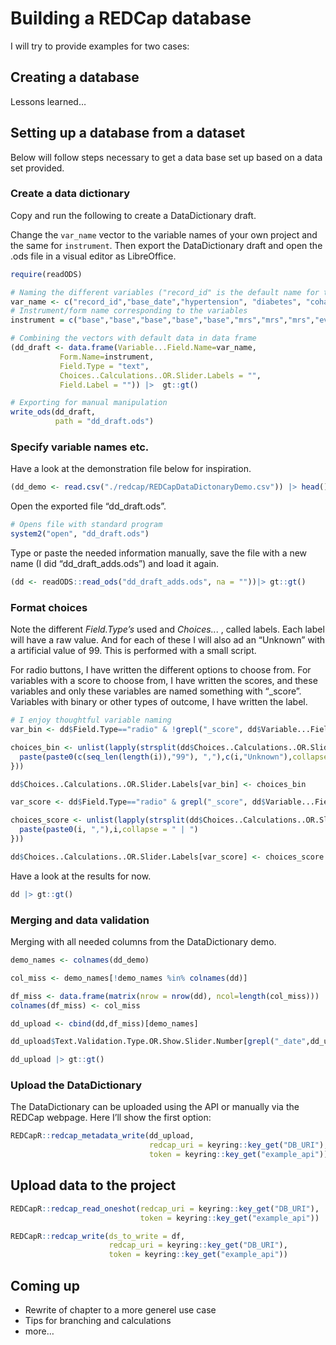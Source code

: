 # Building a REDCap database {#redcap-data}

I will try to provide examples for two cases:

## Creating a database {#redcap-scratch}

Lessons learned...

## Setting up a database from a dataset {#redcap-dataset}

Below will follow steps necessary to get a data base set up based on a data set provided.

### Create a data dictionary

Copy and run the following to create a DataDictionary draft.

Change the `var_name` vector to the variable names of your own project and the same for `instrument`. Then export the DataDictionary draft and open the .ods file in a visual editor as LibreOffice.

```r
require(readODS)

# Naming the different variables ("record_id" is the default name for the record number)
var_name <- c("record_id","base_date","hypertension", "diabetes", "cohabitation","mrs_assessed","mrs_date","mrs_score","event_date","event_type") 
# Instrument/form name corresponding to the variables
instrument = c("base","base","base","base","base","mrs","mrs","mrs","event","event")

# Combining the vectors with default data in data frame
(dd_draft <- data.frame(Variable...Field.Name=var_name,
           Form.Name=instrument,
           Field.Type = "text",
           Choices..Calculations..OR.Slider.Labels = "",
           Field.Label = "")) |>  gt::gt()

# Exporting for manual manipulation
write_ods(dd_draft,
          path = "dd_draft.ods")
```

### Specify variable names etc.

Have a look at the demonstration file below for inspiration.

```r
(dd_demo <- read.csv("./redcap/REDCapDataDictonaryDemo.csv")) |> head() |> gt::gt()
```

Open the exported file "dd_draft.ods".

```r
# Opens file with standard program
system2("open", "dd_draft.ods")
```

Type or paste the needed information manually, save the file with a new name (I did "dd_draft_adds.ods") and load it again.

```r
(dd <- readODS::read_ods("dd_draft_adds.ods", na = ""))|> gt::gt()
```

### Format choices

Note the different *Field.Type's* used and *Choices..*. , called labels. Each label will have a raw value. And for each of these I will also ad an "Unknown" with a artificial value of 99. This is performed with a small script.

For radio buttons, I have written the different options to choose from. For variables with a score to choose from, I have written the scores, and these variables and only these variables are named something with "\_score". Variables with binary or other types of outcome, I have written the label.

```r
# I enjoy thoughtful variable naming
var_bin <- dd$Field.Type=="radio" & !grepl("_score", dd$Variable...Field.Name)

choices_bin <- unlist(lapply(strsplit(dd$Choices..Calculations..OR.Slider.Labels[var_bin], split = ", "),function(i){
  paste(paste0(c(seq_len(length(i)),"99"), ","),c(i,"Unknown"),collapse = " | ")
}))

dd$Choices..Calculations..OR.Slider.Labels[var_bin] <- choices_bin
```

```r
var_score <- dd$Field.Type=="radio" & grepl("_score", dd$Variable...Field.Name)

choices_score <- unlist(lapply(strsplit(dd$Choices..Calculations..OR.Slider.Labels[var_score], split = ", "),function(i){
  paste(paste0(i, ","),i,collapse = " | ")
}))

dd$Choices..Calculations..OR.Slider.Labels[var_score] <- choices_score
```

Have a look at the results for now.

```r
dd |> gt::gt()
```

### Merging and data validation

Merging with all needed columns from the DataDictionary demo.

```r
demo_names <- colnames(dd_demo)

col_miss <- demo_names[!demo_names %in% colnames(dd)]

df_miss <- data.frame(matrix(nrow = nrow(dd), ncol=length(col_miss)))
colnames(df_miss) <- col_miss

dd_upload <- cbind(dd,df_miss)[demo_names]

dd_upload$Text.Validation.Type.OR.Show.Slider.Number[grepl("_date",dd_upload$Variable...Field.Name)] <- "date_dmy"

dd_upload |> gt::gt()
```

### Upload the DataDictionary

The DataDictionary can be uploaded using the API or manually via the REDCap webpage. Here I'll show the first option:

```r
REDCapR::redcap_metadata_write(dd_upload,
                               redcap_uri = keyring::key_get("DB_URI"),
                               token = keyring::key_get("example_api"))
```

## Upload data to the project

```r
REDCapR::redcap_read_oneshot(redcap_uri = keyring::key_get("DB_URI"),
                             token = keyring::key_get("example_api"))
```

```r
REDCapR::redcap_write(ds_to_write = df,
                      redcap_uri = keyring::key_get("DB_URI"),
                      token = keyring::key_get("example_api"))
```

## Coming up

-   Rewrite of chapter to a more generel use case
-   Tips for branching and calculations
-   more...
